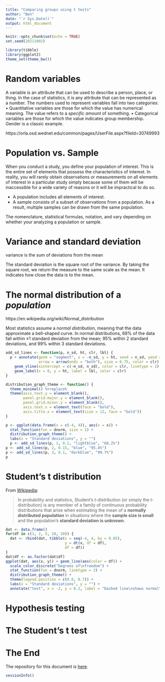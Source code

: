 ```yaml
---
title: "Comparing groups using t tests"
author: "Ben"
date: "`r Sys.Date()`"
output: html_document
---
```


```r
knitr::opts_chunk$set(echo = TRUE)
set.seed(20211002)

library(tibble)
library(ggplot2)
theme_set(theme_bw())
```

# Random variables

A variable is an attribute that can be used to describe a person, place, or thing. In the case of statistics, it is any attribute that can be represented as a number. The numbers used to represent variables fall into two categories:
• Quantitative variables are those for which the value has numerical meaning. The value refers to a _specific amount_ of something.
• Categorical variables are those for which the value indicates group membership. Gender is a classic example.

https://orla.osd.wednet.edu/common/pages/UserFile.aspx?fileId=30749993


# Population vs. Sample

When you conduct a study, you define your population of interest. This is the entire set of elements that possess the characteristics of interest. In reality, you will rarely obtain observations or measurements on all elements of interest in a particular study simply because some of them will be inaccessible for a wide variety of reasons or it will be impractical to do so.

* A population includes all elements of interest.
* A sample consists of a subset of observations from a population. As a result, multiple samples can be drawn from the same population.

The nomenclature, statistical formulas, notation, and vary depending on whether your analyzing a population or sample.

# Variance and standard deviation

variance is the sum of deviations from the mean

The standard deviation is the square root of the variance. By taking the square root, we return the measure to the same scale as the mean. It indicates how close the data is to the mean.


# The normal distribution of a _population_

https://en.wikipedia.org/wiki/Normal_distribution

Most statistics assume a _normal distribution_, meaning that the data approximate a bell-shaped curve. In normal distributions, 68% of the data fall within ±1 standard deviation from the mean; 95% within 2 standard deviations, and 99% within 3 standard deviations.

```r
add_sd_lines <- function(p, n_sd, ht, clr, lbl) {
  p + annotate(geom = "segment", x = -n_sd, y = ht, xend = n_sd, yend = ht, 
               arrow = arrow(ends = "both"), size = 0.75, color = clr) +
    geom_vline(xintercept = c(-n_sd, n_sd), color = clr, linetype = 2) +
    geom_label(x = 0, y = ht, label = lbl, color = clr)
}

distribution_graph_theme <- function() {
  theme_minimal() %+replace%
  theme(axis.text.y = element_blank(),
        panel.grid.major.y = element_blank(),
        panel.grid.minor.y = element_blank(),
        axis.text.x = element_text(face = "bold"),
        axis.title.x = element_text(size = 12, face = "bold"))
}

p <- ggplot(data.frame(x = c(-4, 4)), aes(x = x)) +
  stat_function(fun = dnorm, size = 1) +
  distribution_graph_theme() +
  labs(x = "Standard deviations", y = "")
  p <- add_sd_lines(p, 1, 0.2, "lightblue", "68.2%")
p <- add_sd_lines(p, 2, 0.15, "blue", "95.4%")
p <- add_sd_lines(p, 3, 0.1, "darkblue", "99.7%")
p
```

# Student's t distribution

From [Wikipedia](https://en.wikipedia.org/wiki/Student%27s_t-distribution):

>In probability and statistics, Student's t-distribution (or simply the t-distribution) is any member of a family of continuous probability distributions that arise when estimating the mean of a **normally distributed population** in situations where the **sample size is small** and the population's **standard deviation is unknown**.

```r
dat <- data.frame()
for(df in c(1, 2, 5, 10, 20)) {
  dat <- rbind(dat, tibble(x = seq(-4, 4, by = 0.05), 
                           y = dt(x, df = df),
                           df = df))
}
dat$df <- as.factor(dat$df)
ggplot(dat, aes(x, y)) + geom_line(aes(color = df)) +
  scale_color_discrete("Degrees of\nfreedom") +
  stat_function(fun = dnorm, linetype = 2) +
  distribution_graph_theme() +
  theme(legend.position = c(0.8, 0.7)) +
  labs(x = "Standard deviations", y = "") +
  annotate("text", x = -2, y = 0.3, label = "Dashed line\nshows normal\ndistribution", size = 3)
```

# Hypothesis testing

# The Student's t test




# The End

The repository for this document is [here](https://github.com/bpbond/linear).

```r
sessionInfo()
```

